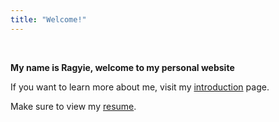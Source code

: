 ```yaml
---
title: "Welcome!"
---
```


<br>

**My name is Ragyie, welcome to my personal website** 

If you want to learn more about me, visit my [introduction](introduction.html) page. 

Make sure to view my [resume](resume.html). 